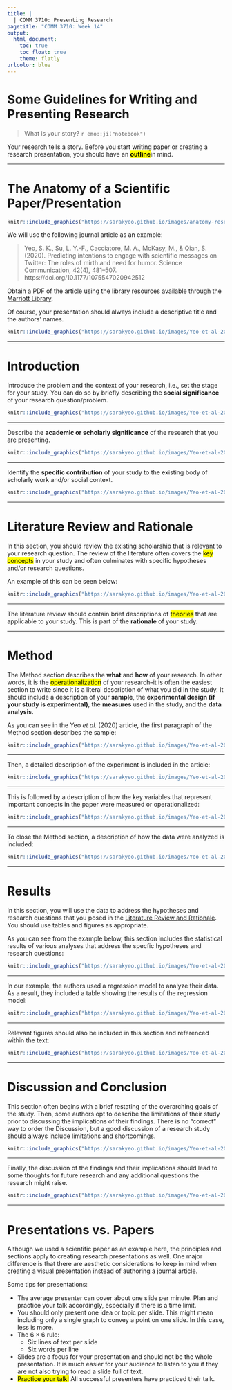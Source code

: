 ```yaml
---
title: |
  | COMM 3710: Presenting Research
pagetitle: "COMM 3710: Week 14"
output:
  html_document:
    toc: true
    toc_float: true
    theme: flatly
urlcolor: blue
---
```


# Some Guidelines for Writing and Presenting Research

> What is your story? `r emo::ji("notebook")`

Your research tells a story. Before you start writing paper or creating a research presentation, you should have an <mark>**outline**</mark>in mind.

---

# The Anatomy of a Scientific Paper/Presentation
```r

knitr::include_graphics("https://sarakyeo.github.io/images/anatomy-research-paper.png")

```

We will use the following journal article as an example:

> Yeo, S. K., Su, L. Y.-F., Cacciatore, M. A., McKasy, M., & Qian, S. (2020). Predicting intentions to engage with scientific messages on Twitter: The roles of mirth and need for humor. Science Communication, 42(4), 481–507. https://doi.org/10.1177/1075547020942512

Obtain a PDF of the article using the library resources available through the [Marriott Library](https://lib.utah.edu).

Of course, your presentation should always include a descriptive title and the authors' names.

```r

knitr::include_graphics("https://sarakyeo.github.io/images/Yeo-et-al-2020_01.png")

```

---

# Introduction

Introduce the problem and the context of your research, i.e., set the stage for your study. You can do so by briefly describing the **social significance** of your research question/problem.

```r

knitr::include_graphics("https://sarakyeo.github.io/images/Yeo-et-al-2020_02.png")

```

---

Describe the **academic or scholarly significance** of the research that you are presenting.

```r

knitr::include_graphics("https://sarakyeo.github.io/images/Yeo-et-al-2020_03.png")

```

---

Identify the **specific contribution** of your study to the existing body of scholarly work and/or social context.

```r

knitr::include_graphics("https://sarakyeo.github.io/images/Yeo-et-al-2020_04.png")

```

---

# Literature Review and Rationale

In this section, you should review the existing scholarship that is relevant to your research question. The review of the literature often covers the <mark>key concepts</mark> in your study and often culminates with specific hypotheses and/or research questions. 

An example of this can be seen below:

```r

knitr::include_graphics("https://sarakyeo.github.io/images/Yeo-et-al-2020_05.png")

```

---

The literature review should contain brief descriptions of <mark>theories</mark> that are applicable to your study. This is part of the **rationale** of your study. 

---

# Method

The Method section describes the **what** and **how** of your research. In other words, it is the <mark>operationalization</mark> of your research--it is often the easiest section to write since it is a literal description of what you did in the study. It should include a description of your **sample**, the **experimental design (if your study is experimental)**, the **measures** used in the study, and the **data analysis**.

As you can see in the Yeo *et al.* (2020) article, the first paragraph of the Method section describes the sample:

```r

knitr::include_graphics("https://sarakyeo.github.io/images/Yeo-et-al-2020_06.png")

```

---

Then, a detailed description of the experiment is included in the article:

```r

knitr::include_graphics("https://sarakyeo.github.io/images/Yeo-et-al-2020_07.png")

```

---

This is followed by a description of how the key variables that represent important concepts in the paper were measured or operationalized:

```r

knitr::include_graphics("https://sarakyeo.github.io/images/Yeo-et-al-2020_08.png")

```

---

To close the Method section, a description of how the data were analyzed is included:

```r

knitr::include_graphics("https://sarakyeo.github.io/images/Yeo-et-al-2020_09.png")

```

---

# Results
In this section, you will use the data to address the hypotheses and research questions that you posed in the [Literature Review and Rationale]. You should use tables and figures as appropriate. 

As you can see from the example below, this section includes the statistical results of various analyses that address the specfic hypotheses and research questions:

```r

knitr::include_graphics("https://sarakyeo.github.io/images/Yeo-et-al-2020_10.png")

```

---

In our example, the authors used a regression model to analyze their data. As a result, they included a table showing the results of the regression model:

```r

knitr::include_graphics("https://sarakyeo.github.io/images/Yeo-et-al-2020_11.png")

```

---

Relevant figures should also be included in this section and referenced within the text:

```r

knitr::include_graphics("https://sarakyeo.github.io/images/Yeo-et-al-2020_12.png")

```

---

# Discussion and Conclusion
This section often begins with a brief restating of the overarching goals of the study. Then, some authors opt to describe the limitations of their study prior to discussing the implications of their findings. There is no "correct" way to order the Discussion, but a good discussion of a research study should always include limitations and shortcomings. 

```r

knitr::include_graphics("https://sarakyeo.github.io/images/Yeo-et-al-2020_13.png")

```

---

Finally, the discussion of the findings and their implications should lead to some thoughts for future research and any additional questions the research might raise.

```r

knitr::include_graphics("https://sarakyeo.github.io/images/Yeo-et-al-2020_14.png")

```

---

# Presentations vs. Papers
Although we used a scientific paper as an example here, the principles and sections apply to creating research presentations as well. One major difference is that there are aesthetic considerations to keep in mind when creating a visual presentation instead of authoring a journal article.

Some tips for presentations: 

- The average presenter can cover about one slide per minute. Plan and practice your talk accordingly, especially if there is a time limit.
- You should only present one idea or topic per slide. This might mean including only a single graph to convey a point on one slide. In this case, less is more.
- The 6 $\times$ 6 rule:
  - Six lines of text per slide
  - Six words per line
- Slides are a focus for your presentation and should not be the whole presentation. It is much easier for your audience to listen to you if they are not also trying to read a slide full of text.
- <mark>Practice your talk!</mark> All successful presenters have practiced their talk.